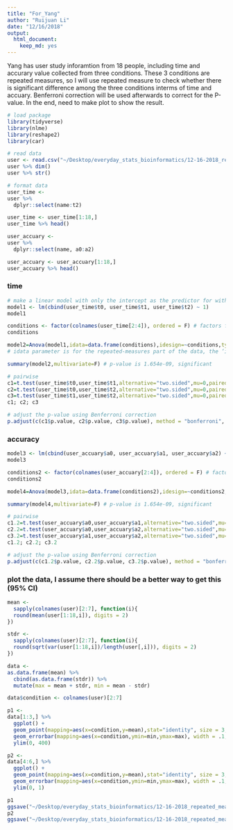 ```yaml
---
title: "For_Yang"
author: "Ruijuan Li"
date: "12/16/2018"
output: 
  html_document: 
    keep_md: yes
---
```


Yang has user study inforamtion from 18 people, including time and accurary value collected from three conditions. These 3 conditions are repeated measures, so I will use repeated measure to check whether there is significant difference among the three conditions interms of time and accuary. Benferroni correction will be used afterwards to correct for the P-value. In the end, need to make plot to show the result. 

```r
# load package 
library(tidyverse)
library(nlme)
library(reshape2)
library(car)

# read data 
user <- read.csv("~/Desktop/everyday_stats_bioinformatics/12-16-2018_repeated_measure_Anova/user.csv")
user %>% dim()
user %>% str()

# format data 
user_time <- 
user %>% 
  dplyr::select(name:t2) 

user_time <- user_time[1:18,]
user_time %>% head()

user_accuary <- 
user %>% 
  dplyr::select(name, a0:a2) 

user_accuary <- user_accuary[1:18,]
user_accuary %>% head()
```

### time 
```r
# make a linear model with only the intercept as the predictor for within-participant observations 
model1 <- lm(cbind(user_time$t0, user_time$t1, user_time$t2) ~ 1)
model1

conditions <- factor(colnames(user_time[2:4]), ordered = F) # factors for repeated measures variable 
conditions

model2=Anova(model1,idata=data.frame(conditions),idesign=~conditions,type="III") # use the repeated-measures factor as the "internal" part of the deign using ANOVA
# idata parameter is for the repeated-measures part of the data, the ‘idesign’ is where you specify the repeated part of the design. This is a one-way within design, so we have only the ‘Trials’ variable.

summary(model2,multivariate=F) # p-value is 1.654e-09, significant 

# pairwise 
c1=t.test(user_time$t0,user_time$t1,alternative="two.sided",mu=0,paired=T) 
c2=t.test(user_time$t0,user_time$t2,alternative="two.sided",mu=0,paired=T) 
c3=t.test(user_time$t1,user_time$t2,alternative="two.sided",mu=0,paired=T) 
c1; c2; c3

# adjust the p-value using Benferroni correction 
p.adjust(c(c1$p.value, c2$p.value, c3$p.value), method = "bonferroni", n = 18)   
```

### accuracy
```r
model3 <- lm(cbind(user_accuary$a0, user_accuary$a1, user_accuary$a2) ~ 1)
model3

conditions2 <- factor(colnames(user_accuary[2:4]), ordered = F) # factors for repeated measures variable 
conditions2

model4=Anova(model3,idata=data.frame(conditions2),idesign=~conditions2,type="III") # use the repeated-measures factor as the "internal" part of the deign using ANOVA

summary(model4,multivariate=F) # p-value is 1.654e-09, significant 

# pairwise 
c1.2=t.test(user_accuary$a0,user_accuary$a1,alternative="two.sided",mu=0,paired=T) 
c2.2=t.test(user_accuary$a0,user_accuary$a2,alternative="two.sided",mu=0,paired=T) 
c3.2=t.test(user_accuary$a1,user_accuary$a2,alternative="two.sided",mu=0,paired=T) 
c1.2; c2.2; c3.2

# adjust the p-value using Benferroni correction 
p.adjust(c(c1.2$p.value, c2.2$p.value, c3.2$p.value), method = "bonferroni", n = 18)   
```

### plot the data, I assume there should be a better way to get this (95% CI)
```r
mean <- 
  sapply(colnames(user)[2:7], function(i){
  round(mean(user[1:18,i]), digits = 2) 
}) 

stdr <- 
  sapply(colnames(user)[2:7], function(i){
  round(sqrt(var(user[1:18,i])/length(user[,i])), digits = 2) 
}) 

data <- 
as.data.frame(mean) %>% 
  cbind(as.data.frame(stdr)) %>% 
  mutate(max = mean + stdr, min = mean - stdr)  

data$condition <- colnames(user)[2:7]

p1 <- 
data[1:3,] %>% 
  ggplot() + 
  geom_point(mapping=aes(x=condition,y=mean),stat="identity", size = 3, color = "darkorange") + 
  geom_errorbar(mapping=aes(x=condition,ymin=min,ymax=max), width = .1, position=position_dodge(0.01), color = "darkorange") + 
  ylim(0, 400)

p2 <- 
data[4:6,] %>% 
  ggplot() + 
  geom_point(mapping=aes(x=condition,y=mean),stat="identity", size = 3, color = "blue") + 
  geom_errorbar(mapping=aes(x=condition,ymin=min,ymax=max), width = .1, position=position_dodge(0.01),  color = "blue") + 
  ylim(0, 1) 

p1
ggsave("~/Desktop/everyday_stats_bioinformatics/12-16-2018_repeated_measure_Anova/p1.png", width = 7, height = 4)
p2
ggsave("~/Desktop/everyday_stats_bioinformatics/12-16-2018_repeated_measure_Anova/p2.png", width = 7, height = 4)
```

